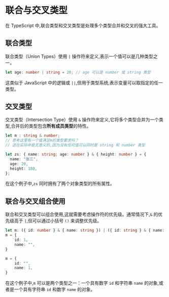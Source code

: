 # 联合与交叉类型

在 TypeScript 中,联合类型和交叉类型是处理多个类型合并和交叉的强大工具。

## 联合类型

联合类型（Union Types）使用 `|` 操作符来定义,表示一个值可以是几种类型之一。

```ts
let age: number | string = 20; // age 可以是 number 或 string 类型
```

这类似于 JavaScript 中的逻辑或 `||`,但用于类型系统,表示变量可以取指定的任一类型。

## 交叉类型

交叉类型（Intersection Type）使用 `&` 操作符来定义,它将多个类型合并为一个类型,合并后的类型包含**所有成员类型**的特性。

```ts
let m : string & number;
// 思考这里有一个值满足m的类型要求吗？
// 这在实际中是无意义的,因为没有任何值可以同时是 string 和 number 类型

let zs: { name: string; age: number } & { height: number } = {
  name: "张三",
  age: 20,
  height: 180,
};
```

在这个例子中,`zs` 同时拥有了两个对象类型的所有属性。

## 联合与交叉组合使用

联合和交叉类型可以组合使用,这就需要考虑操作符的优先级。通常情况下,`&` 的优先级高于 `|`,但可以通过小括号 `()` 来调整优先级。

```ts
let m: ({ id: number } & { name: string }) | ({ id: string } & { name: number })
m = {
	id: 1,
	name: "",
}

m = {
	id: "",
	name: 1,
}
```

在这个例子中,`m` 可以是两个类型之一：一个具有数字 `id` 和字符串 `name` 的对象,或者是一个具有字符串 `id` 和数字 `name` 的对象。
